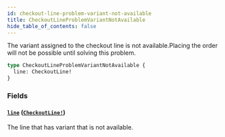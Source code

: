 ```yaml
---
id: checkout-line-problem-variant-not-available
title: CheckoutLineProblemVariantNotAvailable
hide_table_of_contents: false
---
```


The variant assigned to the checkout line is not available.Placing the order will not be possible until solving this problem.

```graphql
type CheckoutLineProblemVariantNotAvailable {
  line: CheckoutLine!
}
```

### Fields

#### [`line`](#) ([`CheckoutLine!`](../../../developer/api-reference/objects/checkout-line))

The line that has variant that is not available.

